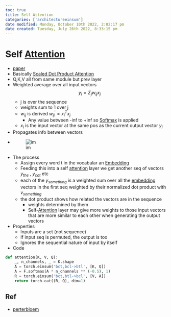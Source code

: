 ```yaml
---
toc: true
title: Self Attention
categories: ['architectureeinsum']
date modified: Monday, October 10th 2022, 2:02:17 pm
date created: Tuesday, July 26th 2022, 8:33:15 pm
---
```


# Self [Attention](Attention.qmd)
- [paper](https://arxiv.org/abs/1706.03762v5)
- Basically [Scaled Dot Product Attention](Scaled%20Dot%20Product%20Attention.qmd)
- Q,K,V all from same module but prev layer
- Weighted average over all input vectors $$y_{i}= \Sigma_{j}w_{ij}x_{j}$$
	- j is over the sequence
	- weights sum to 1 over j
	- $w_{ij}$ is derived $w^{'}_{ij}=x_{i}^{T}x_{j}$
		- Any value between -inf to +inf so [Softmax](Softmax.qmd) is applied
	- $x_i$ is the input vector at the same pos as the current output vector $y_i$
- Propagates info between vectors
- ![im](images/Pasted%20image%2020220525183444.png)
- The process
	- Assign every word t in the vocabular an [Embedding](Embedding.qmd)
	- Feeding this into a self [attention](Attention.qmd) layer we get another seq of vectors $y_{the}$ , $y_{cat}$ etc
	- each of the $y_{something}$ is a weighted sum over all the [embedding](Embedding.qmd) vectors in the first seq weighted by their normalized dot product with $v_{something}$
	- the dot product shows how related the vectors are in the sequence
		- weights determined by them
		- Self-[Attention](Attention.qmd) layer may give more weights to those input vectors that are more similar to each other when generating the output vectors
- Properties
	- Inputs are a set (not sequence)
	- If input seq is permuted, the output is too
	- Ignores the sequential nature of input by itself
- Code

```python
def attention(K, V, Q):
    _, n_channels, _ = K.shape
    A = torch.einsum('bct,bcl->btl', [K, Q])
    A = F.softmax(A * n_channels ** (-0.5), 1)
    R = torch.einsum('bct,btl->bcl', [V, A])
    return torch.cat((R, Q), dim=1)
```

## Ref
- [perterbloem](https://peterbloem.nl/blog/transformers)



